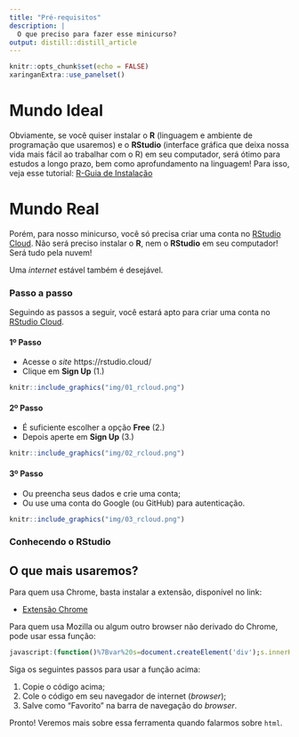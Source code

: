 ```yaml
---
title: "Pré-requisitos"
description: |
  O que preciso para fazer esse minicurso?
output: distill::distill_article
---
```


```r
knitr::opts_chunk$set(echo = FALSE)
xaringanExtra::use_panelset()
```

# Mundo Ideal

Obviamente, se você quiser instalar o **R** (linguagem e ambiente de programação 
que usaremos) e o **RStudio** (interface gráfica que deixa nossa vida mais fácil
ao trabalhar com o R) em seu computador, será ótimo para estudos a longo prazo, 
bem como aprofundamento na linguagem!
Para isso, veja esse tutorial: [R-Guia de Instalação][GUIA]

[GUIA]: http://leg.ufpr.br/~fernandomayer/aulas/ce083-2016-2/R-instalacao.html

# Mundo Real

Porém, para nosso minicurso, você só precisa criar uma conta no [RStudio Cloud][RCLO].
Não será preciso instalar o **R**, nem o **RStudio** em seu computador!
Será tudo pela nuvem!

[RCLO]: https://rstudio.cloud/

Uma *internet*  estável também é desejável. 

### Passo a passo

Seguindo as passos a seguir, você estará apto para criar uma conta no [RStudio Cloud][RCLO].

::: {.panelset}
::: {.panel}
#### 1º Passo 
  - Acesse o *site* https://rstudio.cloud/
  - Clique em **Sign Up** (1.)
  
```r
knitr::include_graphics("img/01_rcloud.png")
```
:::

::: {.panel}
#### 2º Passo 
  - É suficiente escolher a opção **Free** (2.)
  - Depois aperte em **Sign Up** (3.)
  
```r
knitr::include_graphics("img/02_rcloud.png")
```
:::

::: {.panel}
#### 3º Passo 
  - Ou preencha seus dados e crie uma conta;
  - Ou use uma conta do Google (ou GitHub) para autenticação.
  
```r
knitr::include_graphics("img/03_rcloud.png")
```
:::
:::

### Conhecendo o RStudio

## O que mais usaremos?

Para quem usa Chrome, basta instalar a extensão, disponível no link:

- [Extensão Chrome](https://chrome.google.com/webstore/detail/selectorgadget/mhjhnkcfbdhnjickkkdbjoemdmbfginb?hl=pt-BR)

Para quem usa Mozilla ou algum outro browser não derivado do Chrome, pode usar
essa função:

```r
javascript:(function()%7Bvar%20s=document.createElement('div');s.innerHTML='Loading...';s.style.color='black';s.style.padding='20px';s.style.position='fixed';s.style.zIndex='9999';s.style.fontSize='3.0em';s.style.border='2px%20solid%20black';s.style.right='40px';s.style.top='40px';s.setAttribute('class','selector_gadget_loading');s.style.background='white';document.body.appendChild(s);s=document.createElement('script');s.setAttribute('type','text/javascript');s.setAttribute('src','https://dv0akt2986vzh.cloudfront.net/unstable/lib/selectorgadget.js');document.body.appendChild(s);%7D)();
```

Siga os seguintes passos para usar a função acima:

1. Copie o código acima;
2. Cole o código em seu navegador de internet (*browser*);
3. Salve como "Favorito" na barra de navegação do *browser*.

Pronto!
Veremos mais sobre essa ferramenta quando falarmos sobre `html`.


